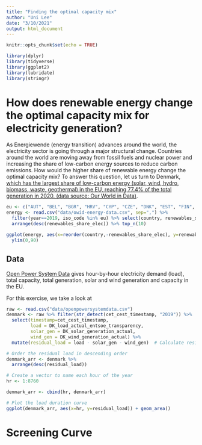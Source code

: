 ```yaml
---
title: "Finding the optimal capacity mix"
author: "Uni Lee"
date: "3/10/2021"
output: html_document
---
```


```r
knitr::opts_chunk$set(echo = TRUE)

library(dplyr)
library(tidyverse)
library(ggplot2)
library(lubridate)
library(stringr)
```

# How does renewable energy change the optimal capacity mix for electricity generation? 

As Energiewende (energy transition) advances around the world, the electricity sector is going through a major structural change. Countries around the world are moving away from fossil fuels and nuclear power and increasing the share of low-carbon energy sources to reduce carbon emissions. How would the higher share of renewable energy change the optimal capacity mix? To answer this question, let us turn to Denmark, [which has the largest share of low-carbon energy (solar, wind, hydro, biomass, waste, geothermal) in the EU, reaching 77.4% of the total generation in 2020.  (data source: Our World in Data)](https://github.com/owid/energy-data). 

```r
eu <- c("AUT", "BEL", "BGR", "HRV", "CYP", "CZE", "DNK", "EST", "FIN", "FRA", "DEU", "GRC", "HUN", "IRL", "ITA", "LVA", "LTU", "LUX", "MLT", "NLD", "POL", "PRT", "ROU", "SVK", "SVN", "ESP", "SWE")
energy <- read.csv("data/owid-energy-data.csv", sep=",") %>%
  filter(year==2019, iso_code %in% eu) %>% select(country, renewables_share_elec) %>% na.omit() %>%
  arrange(desc(renewables_share_elec)) %>% top_n(10)

ggplot(energy, aes(x=reorder(country,-renewables_share_elec), y=renewables_share_elec)) + geom_col() +
  ylim(0,90)

```


## Data

[Open Power System Data](https://open-power-system-data.org/) gives hour-by-hour electricity demand (load), total capacity, total generation, solar and wind generation and capacity in the EU. 

For this exercise, we take a look at 

```r
raw <- read.csv("data/openpowersystemdata.csv")
denmark <- raw %>% filter(str_detect(cet_cest_timestamp, "2019")) %>%  
  select(timestamp=cet_cest_timestamp,
         load = DK_load_actual_entsoe_transparency,
         solar_gen = DK_solar_generation_actual,
         wind_gen = DK_wind_generation_actual) %>%
  mutate(residual_load = load - solar_gen - wind_gen)  # Calculate residual load, the rest of the load not served by solar and wind

# Order the residual load in descending order 
denmark_arr <- denmark %>% 
  arrange(desc(residual_load)) 

# Create a vector to name each hour of the year
hr <- 1:8760 

denmark_arr <- cbind(hr, denmark_arr)

# Plot the load duration curve 
ggplot(denmark_arr, aes(x=hr, y=residual_load)) + geom_area()
```

# Screening Curve



